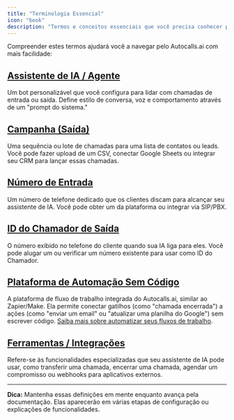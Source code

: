 ```yaml
---
title: "Terminologia Essencial"
icon: "book"
description: "Termos e conceitos essenciais que você precisa conhecer para usar o Autocalls.ai efetivamente"
---
```


Compreender estes termos ajudará você a navegar pelo Autocalls.ai com mais facilidade:

## [Assistente de IA / Agente](/ai-assistants/voice-selection)

Um bot personalizável que você configura para lidar com chamadas de entrada ou saída. Define estilo de conversa, voz e comportamento através de um "prompt do sistema."

## [Campanha (Saída)](/outbound-calls/campaigns)

Uma sequência ou lote de chamadas para uma lista de contatos ou leads. Você pode fazer upload de um CSV, conectar Google Sheets ou integrar seu CRM para lançar essas chamadas.

## [Número de Entrada](/phone-numbers/types)

Um número de telefone dedicado que os clientes discam para alcançar seu assistente de IA. Você pode obter um da plataforma ou integrar via SIP/PBX.

## [ID do Chamador de Saída](/outbound-calls/caller-id)

O número exibido no telefone do cliente quando sua IA liga para eles. Você pode alugar um ou verificar um número existente para usar como ID do Chamador.

## [Plataforma de Automação Sem Código](/automation-platform/sms-capabilities)

A plataforma de fluxo de trabalho integrada do Autocalls.ai, similar ao Zapier/Make. Ela permite conectar gatilhos (como "chamada encerrada") a ações (como "enviar um email" ou "atualizar uma planilha do Google") sem escrever código. [Saiba mais sobre automatizar seus fluxos de trabalho](/automation).

## [Ferramentas / Integrações](/getting-started/core-concepts)

Refere-se às funcionalidades especializadas que seu assistente de IA pode usar, como transferir uma chamada, encerrar uma chamada, agendar um compromisso ou webhooks para aplicativos externos.

---

**Dica:** Mantenha essas definições em mente enquanto avança pela documentação. Elas aparecerão em várias etapas de configuração ou explicações de funcionalidades.
